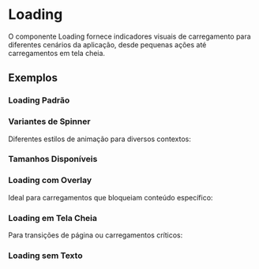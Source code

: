 
<Meta of={LoadingStories} />

# Loading

O componente Loading fornece indicadores visuais de carregamento para diferentes cenários da aplicação, desde pequenas ações até carregamentos em tela cheia.

## Exemplos

### Loading Padrão

<Canvas of={LoadingStories.Default} />

### Variantes de Spinner

Diferentes estilos de animação para diversos contextos:

<Canvas of={LoadingStories.SpinnerVariants} />


### Tamanhos Disponíveis

<Canvas of={LoadingStories.Sizes} />

### Loading com Overlay

Ideal para carregamentos que bloqueiam conteúdo específico:

<Canvas of={LoadingStories.WithOverlay} />

### Loading em Tela Cheia

Para transições de página ou carregamentos críticos:

<Canvas of={LoadingStories.FullScreen} />

### Loading sem Texto

<Canvas of={LoadingStories.WithoutText} />
